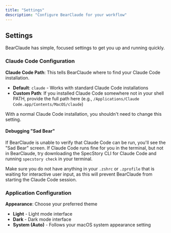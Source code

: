 ```yaml
---
title: "Settings"
description: "Configure BearClaude for your workflow"
---
```


## Settings

BearClaude has simple, focused settings to get you up and running quickly.

### Claude Code Configuration

**Claude Code Path**: This tells BearClaude where to find your Claude Code installation.

- **Default**: `claude` - Works with standard Claude Code installations
- **Custom Path**: If you installed Claude Code somewhere not in your shell PATH, provide the full path here (e.g., `/Applications/Claude Code.app/Contents/MacOS/claude`)

With a normal Claude Code installation, you shouldn't need to change this setting.

#### Debugging "Sad Bear"

If BearClaude is unable to verify that Claude Code can be run, you'll see the "Sad Bear" screen. If Claude Code runs fine for you in the terminal, but not in BearClaude, try downloading the SpecStory CLI for Claude Code and running `specstory check` in your terminal.

Make sure you do not have anything in your `.zshrc` or `.zprofile` that is waiting for interactive user input, as this will prevent BearClaude from starting the Claude Code session.

### Application Configuration

**Appearance**: Choose your preferred theme

- **Light** - Light mode interface
- **Dark** - Dark mode interface
- **System (Auto)** - Follows your macOS system appearance setting